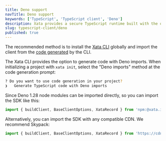 ```yaml
---
title: Deno support
navTitle: Deno support
keywords: ['TypeScript', 'TypeScript client', 'Deno']
description: Xata provides a secure TypeScript runtime built with the option to generate code with Deno imports
slug: typescript-client/deno
published: true
---
```


The recommended method is to install the [Xata CLI](/docs/developer-guide/cli) globally and import the client from the [code generated](/docs/developer-guide/cli#codegen) by the CLI.

The Xata CLI provides the option to generate code with Deno imports. When initializing a project with `xata init`, select the "Deno imports" method at the code generation prompt:

```sh
? Do you want to use code generation in your project?
❯   Generate TypeScript code with Deno imports
```

Since Deno 1.28 node modules can be imported directly, so you can import the SDK like this:

```ts
import { buildClient, BaseClientOptions, XataRecord } from 'npm:@xata.io/client@latest';
```

Alternatively, you can import the SDK with any compatible CDN. We recommend Skypack:

```ts
import { buildClient, BaseClientOptions, XataRecord } from 'https://cdn.skypack.dev/@xata.io/client?dts';
```
